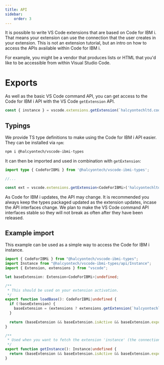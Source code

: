 ```yaml
---
title: API
sidebar:
    order: 3
---
```



It is possible to write VS Code extensions that are based on Code for IBM i. That means your extension can use the connection that the user creates in your extension. This is not an extension tutorial, but an intro on how to access the APIs available within Code for IBM i.

For example, you might be a vendor that produces lists or HTML that you'd like to be accessible from within Visual Studio Code.

# Exports

As well as the basic VS Code command API, you can get access to the Code for IBM i API with the VS Code `getExtension` API.

```ts
const { instance } = vscode.extensions.getExtension(`halcyontechltd.code-for-ibmi`).exports;
```

## Typings

We provide TS type definitions to make using the Code for IBM i API easier. They can be installed via `npm`:

```bash title="terminal"
npm i @halcyontech/vscode-ibmi-types
```

It can then be imported and used in combination with `getExtension`:

```ts
import type { CodeForIBMi } from '@halcyontech/vscode-ibmi-types';

//...

const ext = vscode.extensions.getExtension<CodeForIBMi>('halcyontechltd.code-for-ibmi');
```

<Aside type="danger"> 
  As Code for IBM i updates, the API may change. It is recommended you always keep the types packaged updated as the extension updates, incase the API interfaces change. We plan to make the VS Code command API interfaces stable so they will not break as often after they have been released.
</Aside>

## Example import

This example can be used as a simple way to access the Code for IBM i instance.

```ts
import { CodeForIBMi } from "@halcyontech/vscode-ibmi-types";
import Instance from "@halcyontech/vscode-ibmi-types/api/Instance";
import { Extension, extensions } from "vscode";

let baseExtension: Extension<CodeForIBMi>|undefined;

/**
 * This should be used on your extension activation.
 */
export function loadBase(): CodeForIBMi|undefined {
  if (!baseExtension) {
    baseExtension = (extensions ? extensions.getExtension(`halcyontechltd.code-for-ibmi`) : undefined);
  }
  
  return (baseExtension && baseExtension.isActive && baseExtension.exports ? baseExtension.exports : undefined);
}

/**
 * Used when you want to fetch the extension 'instance' (the connection)
 */
export function getInstance(): Instance|undefined {
  return (baseExtension && baseExtension.isActive && baseExtension.exports ? baseExtension.exports.instance : undefined);
}
```
